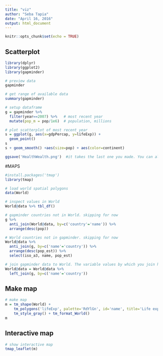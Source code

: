```yaml
---
title: "viz"
author: "Seba Tapia"
date: "April 16, 2016"
output: html_document
---
```


```r
knitr::opts_chunk$set(echo = TRUE)
```

## Scatterplot

```r
library(dplyr)
library(ggplot2)
library(gapminder)

# preview data
gapminder

# get range of available data
summary(gapminder)
```

```r
# setup dataframe
g = gapminder %>%
  filter(year==2007) %>%   # most recent year 
  mutate(pop_m = pop/1e6)  # population, millions

# plot scatterplot of most recent year 
s = ggplot(g, aes(x=gdpPercap, y=lifeExp)) +
  geom_point()
s
s + geom_smooth() +aes(size=pop) + aes(color=continent)

ggsave('HealthWealth.png')  #it takes the last one you made. You can also specify the one you want
```

#MAPS
```r
#install.packages('tmap')
library(tmap)

# load world spatial polygons
data(World)

# inspect values in World
World@data %>% tbl_df()

# gapminder countries not in World. skipping for now
g %>% 
  anti_join(World@data, by=c('country'='name')) %>% 
  arrange(desc(pop))

# World countries not in gapminder. skipping for now
World@data %>% 
  anti_join(g, by=c('name'='country')) %>% 
  arrange(desc(pop_est)) %>%
  select(iso_a3, name, pop_est)

# join gapminder data to World. The variable values by which you join have to match
World@data = World@data %>%
  left_join(g, by=c('name'='country'))
```

## Make map
```r
# make map
m = tm_shape(World) +
    tm_polygons('lifeExp', palette='RdYlGn', id='name', title='Life expectancy (years)', auto.palette.mapping=F) +
    tm_style_gray() + tm_format_World()
m
```


## Interactive map

```r

# show interactive map
tmap_leaflet(m)

```

